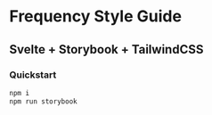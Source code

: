 
<Meta title="Frequency Style Guide" />

# Frequency Style Guide

## Svelte + Storybook + TailwindCSS

### Quickstart

```bash
npm i
npm run storybook
```

